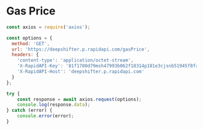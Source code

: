 # Gas Price

```js filename="gasprice.js" {3} copy
const axios = require('axios');

const options = {
  method: 'GET',
  url: 'https://deepshifter.p.rapidapi.com/gasPrice',
  headers: {
    'content-type': 'application/octet-stream',
    'X-RapidAPI-Key': '81f1780d79msh47993b062f18314p181e3cjsnb51945f8fa0a',
    'X-RapidAPI-Host': 'deepshifter.p.rapidapi.com'
  }
};

try {
	const response = await axios.request(options);
	console.log(response.data);
} catch (error) {
	console.error(error);
}
```